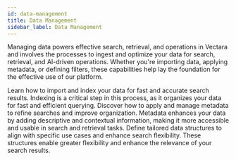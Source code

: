 ```yaml
---
id: data-management
title: Data Management
sidebar_label: Data Management
---
```



Managing data powers effective search, retrieval, and operations in Vectara 
and involves the processes to ingest and optimize your data for search, 
retrieval, and AI-driven operations. Whether you're importing data, applying 
metadata, or defining filters, these capabilities help lay the foundation for 
the effective use of our platform.

<Grid columns={3}>
  <TopicButton
    title="Data ingestion"
    href="/docs/learn/select-ideal-indexing-api">
    <Spacer size="l" />
    Learn how to import and index your data for fast 
and accurate search results.
<Spacer size="l" />
Indexing is a critical step in this process, 
as it organizes your data for fast and efficient querying.
  </TopicButton>
  <TopicButton title="Metadata filters" href="/docs/learn/metadata-search-filtering/filter-overview">
  <Spacer size="l" />
    Discover how to apply and manage metadata to refine searches 
and improve organization.
<Spacer size="l" />
Metadata enhances your data by adding descriptive and 
contextual information, making it more accessible and usable in search and 
retrieval tasks.
  </TopicButton>
  <TopicButton title="Custom dimensions" href="/docs/learn/semantic-search/add-custom-dimensions">
  <Spacer size="l" />
    Define tailored data structures to align 
with specific use cases and enhance search flexibility.
<Spacer size="l" />
These structures enable greater flexibility and enhance the relevance of your search results.
  </TopicButton>
</Grid>

